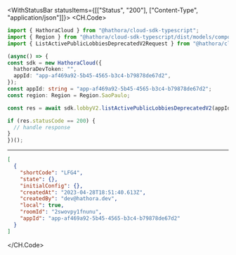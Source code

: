 

<WithStatusBar statusItems={[["Status", "200"], ["Content-Type", "application/json"]]}>
  <CH.Code>
  ```typescript ListActivePublicLobbiesDeprecatedV2.ts
  import { HathoraCloud } from "@hathora/cloud-sdk-typescript";
import { Region } from "@hathora/cloud-sdk-typescript/dist/models/components";
import { ListActivePublicLobbiesDeprecatedV2Request } from "@hathora/cloud-sdk-typescript/dist/models/operations";

(async() => {
  const sdk = new HathoraCloud({
    hathoraDevToken: "",
    appId: "app-af469a92-5b45-4565-b3c4-b79878de67d2",
  });
const appId: string = "app-af469a92-5b45-4565-b3c4-b79878de67d2";
const region: Region = Region.SaoPaulo;

  const res = await sdk.lobbyV2.listActivePublicLobbiesDeprecatedV2(appId, region);

  if (res.statusCode == 200) {
    // handle response
  }
})();
  ```
  ---

  ```json Example Response
  [
    {
      "shortCode": "LFG4",
      "state": {},
      "initialConfig": {},
      "createdAt": "2023-04-28T18:51:40.613Z",
      "createdBy": "dev@hathora.dev",
      "local": true,
      "roomId": "2swovpy1fnunu",
      "appId": "app-af469a92-5b45-4565-b3c4-b79878de67d2"
    }
  ]
  ```
  </CH.Code>
</WithStatusBar>
